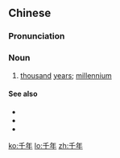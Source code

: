 ==Chinese==
{{zh-forms}}

===Pronunciation===
{{zh-pron
|m=qiānnián
|h=pfs=chhiên-ngièn
|cat=n
}}

===Noun===
{{zh-noun}}

# [[thousand]] [[year]]s; [[millennium]]

====See also====
* {{zh-l|百年}}
* {{zh-l|十年}}
* {{zh-l|萬年}}

[[ko:千年]]
[[lo:千年]]
[[zh:千年]]